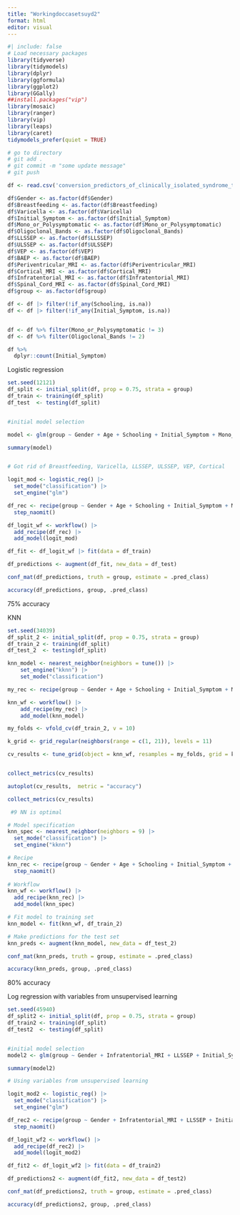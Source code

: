 ```yaml
---
title: "Workingdoccasetsuyd2"
format: html
editor: visual
---
```


```r
#| include: false
# Load necessary packages
library(tidyverse)
library(tidymodels)
library(dplyr)
library(ggformula)
library(ggplot2) 
library(GGally)
##install.packages("vip")
library(mosaic)
library(ranger)
library(vip)
library(leaps)
library(caret)
tidymodels_prefer(quiet = TRUE) 

# go to directory
# git add .
# git commit -m "some update message"
# git push

```

```r
df <- read.csv('conversion_predictors_of_clinically_isolated_syndrome_to_multiple_sclerosis.csv')
```

```r
df$Gender <- as.factor(df$Gender)
df$Breastfeeding <- as.factor(df$Breastfeeding)
df$Varicella <- as.factor(df$Varicella)
df$Initial_Symptom <- as.factor(df$Initial_Symptom)
df$Mono_or_Polysymptomatic <- as.factor(df$Mono_or_Polysymptomatic)
df$Oligoclonal_Bands <- as.factor(df$Oligoclonal_Bands)
df$LLSSEP <- as.factor(df$LLSSEP)
df$ULSSEP <- as.factor(df$ULSSEP)
df$VEP <- as.factor(df$VEP)
df$BAEP <- as.factor(df$BAEP)
df$Periventricular_MRI <- as.factor(df$Periventricular_MRI)
df$Cortical_MRI <- as.factor(df$Cortical_MRI)
df$Infratentorial_MRI <- as.factor(df$Infratentorial_MRI)
df$Spinal_Cord_MRI <- as.factor(df$Spinal_Cord_MRI)
df$group <- as.factor(df$group)

df <- df |> filter(!if_any(Schooling, is.na))
df <- df |> filter(!if_any(Initial_Symptom, is.na))


df <- df %>% filter(Mono_or_Polysymptomatic != 3)
df <- df %>% filter(Oligoclonal_Bands != 2)

df %>%
  dplyr::count(Initial_Symptom)


```

Logistic regression

```r
set.seed(12121)
df_split <- initial_split(df, prop = 0.75, strata = group)
df_train <- training(df_split)
df_test  <- testing(df_split)


#initial model selection

model <- glm(group ~ Gender + Age + Schooling + Initial_Symptom + Mono_or_Polysymptomatic + Oligoclonal_Bands  + BAEP + Periventricular_MRI  + Infratentorial_MRI + Spinal_Cord_MRI, data = df_train, family = binomial)

summary(model)


# Got rid of Breastfeeding, Varicella, LLSSEP, ULSSEP, VEP, Cortical

logit_mod <- logistic_reg() |>
  set_mode("classification") |>
  set_engine("glm")

df_rec <- recipe(group ~ Gender + Age + Schooling + Initial_Symptom + Mono_or_Polysymptomatic + Oligoclonal_Bands  + BAEP + Periventricular_MRI  + Infratentorial_MRI + Spinal_Cord_MRI, data = df_train, family = binomial) |>
  step_naomit()

df_logit_wf <- workflow() |>
  add_recipe(df_rec) |>
  add_model(logit_mod)

df_fit <- df_logit_wf |> fit(data = df_train)

df_predictions <- augment(df_fit, new_data = df_test)

conf_mat(df_predictions, truth = group, estimate = .pred_class)

accuracy(df_predictions, group, .pred_class)

```

75% accuracy

KNN

```r
set.seed(34039)
df_split_2 <- initial_split(df, prop = 0.75, strata = group)
df_train_2 <- training(df_split)
df_test_2  <- testing(df_split)

knn_model <- nearest_neighbor(neighbors = tune()) |>
    set_engine("kknn") |>
    set_mode("classification")

my_rec <- recipe(group ~ Gender + Age + Schooling + Initial_Symptom + Mono_or_Polysymptomatic + Oligoclonal_Bands  + BAEP + Periventricular_MRI  + Infratentorial_MRI + Spinal_Cord_MRI, data = df_train_2, family = binomial)

knn_wf <- workflow() |>
    add_recipe(my_rec) |>
    add_model(knn_model) 

my_folds <- vfold_cv(df_train_2, v = 10)

k_grid <- grid_regular(neighbors(range = c(1, 21)), levels = 11)

cv_results <- tune_grid(object = knn_wf, resamples = my_folds, grid = k_grid)


collect_metrics(cv_results)

autoplot(cv_results,  metric = "accuracy")

collect_metrics(cv_results) 

 #9 NN is optimal
```

```r
# Model specification
knn_spec <- nearest_neighbor(neighbors = 9) |> 
  set_mode("classification") |> 
  set_engine("kknn")

# Recipe
knn_rec <- recipe(group ~ Gender + Age + Schooling + Initial_Symptom + Mono_or_Polysymptomatic + Oligoclonal_Bands  + BAEP + Periventricular_MRI  + Infratentorial_MRI + Spinal_Cord_MRI, data = df_train_2, family = binomial) |> 
  step_naomit()
  
# Workflow
knn_wf <- workflow() |>
  add_recipe(knn_rec) |>
  add_model(knn_spec)

# Fit model to training set
knn_model <- fit(knn_wf, df_train_2)

# Make predictions for the test set
knn_preds <- augment(knn_model, new_data = df_test_2)

conf_mat(knn_preds, truth = group, estimate = .pred_class)

accuracy(knn_preds, group, .pred_class)
```

80% accuracy



Log regression with variables from unsupervised learning

```r
set.seed(45940)
df_split2 <- initial_split(df, prop = 0.75, strata = group)
df_train2 <- training(df_split)
df_test2  <- testing(df_split)


#initial model selection
model2 <- glm(group ~ Gender + Infratentorial_MRI + LLSSEP + Initial_Symptom + Mono_or_Polysymptomatic + ULSSEP  + BAEP + Periventricular_MRI + Spinal_Cord_MRI, data = df_train2, family = binomial)

summary(model2)

# Using variables from unsupervised learning

logit_mod2 <- logistic_reg() |>
  set_mode("classification") |>
  set_engine("glm")

df_rec2 <- recipe(group ~ Gender + Infratentorial_MRI + LLSSEP + Initial_Symptom + Mono_or_Polysymptomatic + ULSSEP  + BAEP + Periventricular_MRI + Spinal_Cord_MRI, data = df_train2, family = binomial) |>
  step_naomit()

df_logit_wf2 <- workflow() |>
  add_recipe(df_rec2) |>
  add_model(logit_mod2)

df_fit2 <- df_logit_wf2 |> fit(data = df_train2)

df_predictions2 <- augment(df_fit2, new_data = df_test2)

conf_mat(df_predictions2, truth = group, estimate = .pred_class)

accuracy(df_predictions2, group, .pred_class)
```

